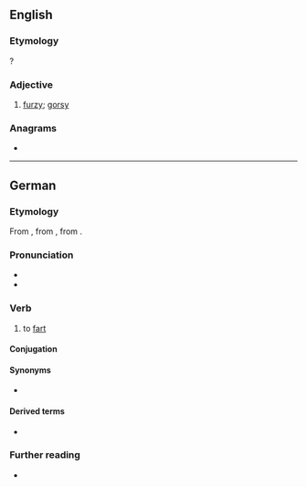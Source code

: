 {{also|Fürzen}}
==English==

===Etymology===
{{suffix|en|furze|en}}?

===Adjective===
{{en-adj}}

# {{lb|en|obsolete}} [[furzy]]; [[gorsy]]
#: {{rfquotek|en|Holland}}

{{Webster 1913}}

===Anagrams===
* {{anagrams|en|a=efnruz|Frunze}}

----

==German==

===Etymology===
From {{inh|de|gmh|vurzen}}, from {{inh|de|goh|furzen}}, from {{inh|de|gmw-pro|*furtijan}}.

===Pronunciation===
* {{IPA|de|/ˈfʊʁ.tsən/|[ˈfʊɐ̯.tsn̩]}}
* {{audio|de|De-furzen.ogg|Audio}}

===Verb===
{{de-verb-weak|furzt|furzte|gefurzt}}

# to [[fart]]

====Conjugation====
{{de-conj-weak|furz|gefurzt|h||t}}

====Synonyms====
* {{l|de|pupsen}}

====Derived terms====
* {{l|de|anfurzen}}

===Further reading===
* {{R:Duden}}